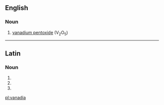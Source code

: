 ==English==

===Noun===
{{en-noun|-}}

# {{lb|en|inorganic compound}} [[vanadium pentoxide]] (V<sub>2</sub>O<sub>5</sub>)

----

==Latin==

===Noun===
{{la-noun-form|vanadia}}

# {{inflection of|vanadium||nom|p|lang=la}}
# {{inflection of|vanadium||acc|p|lang=la}}
# {{inflection of|vanadium||voc|p|lang=la}}

[[pl:vanadia]]